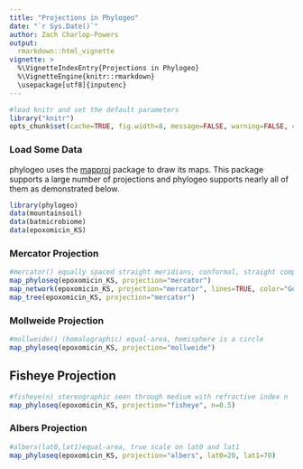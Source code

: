 ```yaml
---
title: "Projections in Phylogeo"
date: "`r Sys.Date()`"
author: Zach Charlop-Powers
output: 
  rmarkdown::html_vignette
vignette: >
  %\VignetteIndexEntry{Projections in Phylogeo}
  %\VignetteEngine{knitr::rmarkdown}
  \usepackage[utf8]{inputenc}
---
```


<link href="http://joey711.github.com/phyloseq/markdown.css" rel="stylesheet"></link>

```r
#load knitr and set the default parameters
library("knitr")
opts_chunk$set(cache=TRUE, fig.width=8, message=FALSE, warning=FALSE, comment = "#>")
```

### Load Some Data
phylogeo uses the [mapproj](http://www.inside-r.org/packages/cran/mapproj/docs/mapproject) package to draw
its maps. This package supports a large number of projections and phylogeo supports nearly all of them as
demonstrated below.

```r
library(phylogeo)
data(mountainsoil)
data(batmicrobiome)
data(epoxomicin_KS)
```

### Mercator Projection
```r
#mercator() equally spaced straight meridians, conformal, straight compass courses
map_phyloseq(epoxomicin_KS, projection="mercator")
map_network(epoxomicin_KS, projection="mercator", lines=TRUE, color="Geotype", jitter=TRUE)
map_tree(epoxomicin_KS, projection="mercator")
```

### Mollweide Projection
```r
#mollweide() (homalographic) equal-area, hemisphere is a circle
map_phyloseq(epoxomicin_KS, projection="mollweide")
```

## Fisheye Projection
```r
#fisheye(n) stereographic seen through medium with refractive index n
map_phyloseq(epoxomicin_KS, projection="fisheye", n=0.5)
```

### Albers Projection
```r
#albers(lat0,lat1)equal-area, true scale on lat0 and lat1
map_phyloseq(epoxomicin_KS, projection="albers", lat0=20, lat1=70)
```

